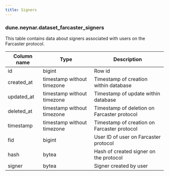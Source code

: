 ```yaml
---
title: Signers
---
```


### **dune.neynar.dataset_farcaster_signers**

This table contains data about signers associated with users on the Farcaster protocol.

| **Column name**       | **Type**                        | **Description**                                           |
| --------------------- | ------------------------------- | --------------------------------------------------------- |
| id                    | bigint                          | Row id                                                    |
| created\_at           | timestamp without timezone      | Timestamp of creation within database                     |
| updated\_at           | timestamp without timezone      | Timestamp of update within database                       |
| deleted\_at           | timestamp without timezone      | Timestamp of deletion on Farcaster protocol               |
| timestamp             | timestamp without timezone      | Timestamp of creation on Farcaster protocol               |
| fid                   | bigint                          | User ID of user on Farcaster protocol                     |
| hash                  | bytea                           | Hash of created signer on the protocol                    |
| signer                | bytea                           | Signer created by user                                    |
